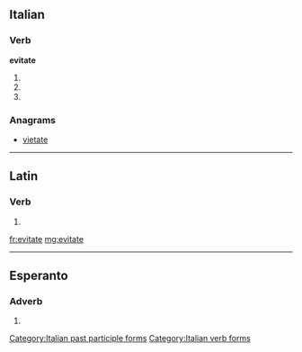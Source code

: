 ==Italian==

===Verb===
'''evitate'''

# {{conjugation of|evitare||2|p|pres|ind|lang=it}}
# {{conjugation of|evitare||2|p|imp|lang=it}}
# {{form of|[[feminine|Feminine]] plural|evitato}}

===Anagrams===
* [[vietate#Italian|vietate]]

[[Category:Italian past participle forms]]
[[Category:Italian verb forms]]

----

==Latin==

===Verb===
{{la-verb-form|ēvītāte}}

# {{conjugation of|evito|ēvītō|2|p|pres|act|imp|lang=la}}
{{count page|[[Wiktionary:Page count]]}}

[[fr:evitate]]
[[mg:evitate]]

----
==Esperanto==
===Adverb===
{{infl|eo}}

# {{eo-form of|evit|ate}}
{{rfc-auto}}